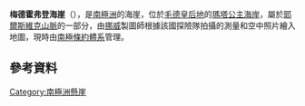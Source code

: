 {{coord|72|1|S|3|18|E|source:GNIS|display=title}}

'''梅德霍弗登海崖'''（{{lang-nn|Medhovden}}），是[[南極洲|南極洲]]的海崖，位於[[毛德皇后地|毛德皇后地]]的[[瑪塔公主海岸|瑪塔公主海岸]]，屬於[[耶爾斯維克山脈|耶爾斯維克山脈]]的一部分，由[[挪威|挪威]]製圖師根據該國探險隊拍攝的測量和空中照片繪入地圖，現時由[[南極條約體系|南極條約體系]]管理。

==參考資料==
{{cite gnis | type = antarid | id = 9781| name = Medhovden Bluff | accessdate = 2013-09-12}}

[[Category:南極洲懸崖|Category:南極洲懸崖]]


{{Antarctica-geo-stub}}
